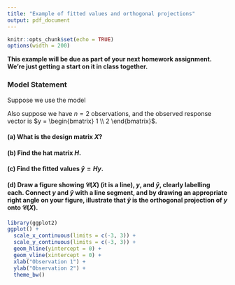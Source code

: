 ```yaml
---
title: "Example of fitted values and orthogonal projections"
output: pdf_document
---
```


```r
knitr::opts_chunk$set(echo = TRUE)
options(width = 200)
```

**This example will be due as part of your next homework assignment.  We're just getting a start on it in class together.**

### Model Statement

Suppose we use the model
\begin{align*}
y_i &= \beta + \varepsilon_i \\
\varepsilon_i &\sim \text{Normal}(0, \sigma^2)
\end{align*}

Also suppose we have $n = 2$ observations, and the observed response vector is $y = \begin{bmatrix} 1 \\ 2 \end{bmatrix}$.

#### (a) What is the design matrix $X$?

\vspace{1in}

#### (b) Find the hat matrix $H$.

\vspace{2in}

#### (c) Find the fitted values $\hat{y} = H y$.

\vspace{2in}

#### (d) Draw a figure showing $\mathcal{C}(X)$ (it is a line), $y$, and $\hat{y}$, clearly labelling each.  Connect $y$ and $\hat{y}$ with a line segment, and by drawing an appropriate right angle on your figure, illustrate that $\hat{y}$ is the orthogonal projection of $y$ onto $\mathcal{C}(X)$.

```r
library(ggplot2)
ggplot() +
  scale_x_continuous(limits = c(-3, 3)) +
  scale_y_continuous(limits = c(-3, 3)) +
  geom_hline(yintercept = 0) +
  geom_vline(xintercept = 0) +
  xlab("Observation 1") +
  ylab("Observation 2") +
  theme_bw()
```